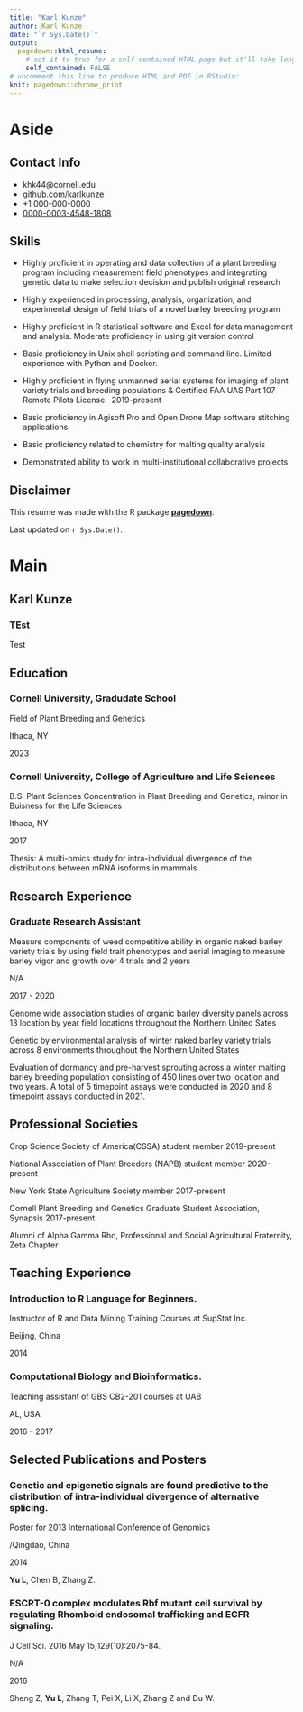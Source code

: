 ```yaml
---
title: "Karl Kunze"
author: Karl Kunze
date: "`r Sys.Date()`"
output:
  pagedown::html_resume:
    # set it to true for a self-contained HTML page but it'll take longer to render
    self_contained: FALSE
# uncomment this line to produce HTML and PDF in RStudio:
knit: pagedown::chrome_print
---
```


Aside
================================================================================



Contact Info {#contact}
--------------------------------------------------------------------------------

- <i class="fa fa-envelope"></i> khk44@cornell.edu
- <i class="fa fa-github"></i> [github.com/karlkunze](https://github.com/karlkunze)
- <i class="fa fa-phone"></i> +1 000-000-0000
- <i class="fa-brands fa-orcid"></i> [0000-0003-4548-1808](https://orcid.org/my-orcid?orcid=0000-0003-4548-1808)

Skills {#skills}
--------------------------------------------------------------------------------

-   Highly proficient in operating and data collection of a plant breeding program including measurement field phenotypes and integrating genetic data to make selection decision and publish original research

-   Highly experienced in processing, analysis, organization, and experimental design of field trials of a novel barley breeding program

-   Highly proficient in R statistical software and Excel for data management and analysis. Moderate proficiency in using git version control

-   Basic proficiency in Unix shell scripting and command line. Limited experience with Python and Docker.

-   Highly proficient in flying unmanned aerial systems for imaging of plant variety trials and breeding populations & Certified FAA UAS Part 107 Remote Pilots License.\     \hfill    2019-present

-   Basic proficiency in Agisoft Pro and Open Drone Map software stitching applications.

-   Basic proficiency related to chemistry for malting quality analysis 

-   Demonstrated ability to work in multi-institutional collaborative projects


Disclaimer {#disclaimer}
--------------------------------------------------------------------------------

This resume was made with the R package [**pagedown**](https://github.com/rstudio/pagedown).

Last updated on `r Sys.Date()`.



Main
================================================================================

Karl Kunze {#title}
--------------------------------------------------------------------------------

### TEst

Test


Education {data-icon=graduation-cap data-concise=true}
--------------------------------------------------------------------------------

### Cornell University, Gradudate School

Field of Plant Breeding and Genetics

Ithaca, NY

2023


### Cornell University, College of Agriculture and Life Sciences

B.S. Plant Sciences
Concentration in Plant Breeding and Genetics, minor in Buisness for the Life Sciences

Ithaca, NY

2017

Thesis: A multi-omics study for intra-individual divergence of the distributions between mRNA isoforms in mammals


Research Experience {data-icon=laptop}
--------------------------------------------------------------------------------

### Graduate Research Assistant

   Measure components of weed competitive ability in organic naked barley variety trials by using  field trait phenotypes and aerial imaging to measure barley vigor and growth over 4 trials and 2 years
   
   N/A
   
   2017 - 2020

  Genome wide association studies of organic barley diversity panels across 13 location by year field locations throughout the Northern United Sates
  
  Genetic by environmental analysis of winter naked barley variety trials across 8 environments throughout the Northern United States
   
  Evaluation of dormancy and pre-harvest sprouting across a winter malting barley breeding population consisting of 450 lines over two location and two years. A total of 5 timepoint assays were conducted in 2020 and 8 timepoint assays conducted in 2021.


Professional Societies {data-icon=suitcase}
--------------------------------------------------------------------------------

  Crop Science Society of America(CSSA) student member \hfill 2019-present

  National Association of Plant Breeders (NAPB) student member \hfill 2020-present

  New York State Agriculture Society member \hfill 2017-present

  Cornell Plant Breeding and Genetics Graduate Student Association, Synapsis \hfill 2017-present

  Alumni of Alpha Gamma Rho, Professional and Social Agricultural Fraternity, Zeta Chapter


Teaching Experience {data-icon=chalkboard-teacher}
--------------------------------------------------------------------------------

### Introduction to R Language for Beginners.

Instructor of R and Data Mining Training Courses at SupStat Inc.

Beijing, China

2014

### Computational Biology and Bioinformatics.

Teaching assistant of GBS CB2-201 courses at UAB

AL, USA

2016 - 2017


Selected Publications and Posters {data-icon=file}
--------------------------------------------------------------------------------

### Genetic and epigenetic signals are found predictive to the distribution of intra-individual divergence of alternative splicing.

Poster for 2013 International Conference of Genomics

/Qingdao, China

2014

**Yu L**, Chen B, Zhang Z.

### ESCRT-0 complex modulates Rbf mutant cell survival by regulating Rhomboid endosomal trafficking and EGFR signaling.

J Cell Sci. 2016 May 15;129(10):2075-84.

N/A

2016 

Sheng Z, **Yu L**, Zhang T, Pei X, Li X, Zhang Z and Du W. 
